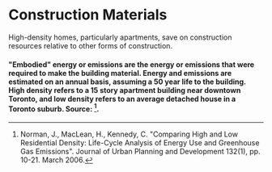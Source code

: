# Construction Materials

High-density homes, particularly apartments, save on construction resources relative to other forms of construction.

#### "Embodied" energy or emissions are the energy or emissions that were required to make the building material. Energy and emissions are estimated on an annual basis, assuming a 50 year life to the building. High density refers to a 15 story apartment building near downtown Toronto, and low density refers to an average detached house in a Toronto suburb. Source: [^1].

[^1]: Norman, J., MacLean, H., Kennedy, C. "Comparing High and Low Residential Density: Life-Cycle Analysis of Energy Use and Greenhouse Gas Emissions". Journal of Urban Planning and Development 132(1), pp. 10-21. March 2006.
